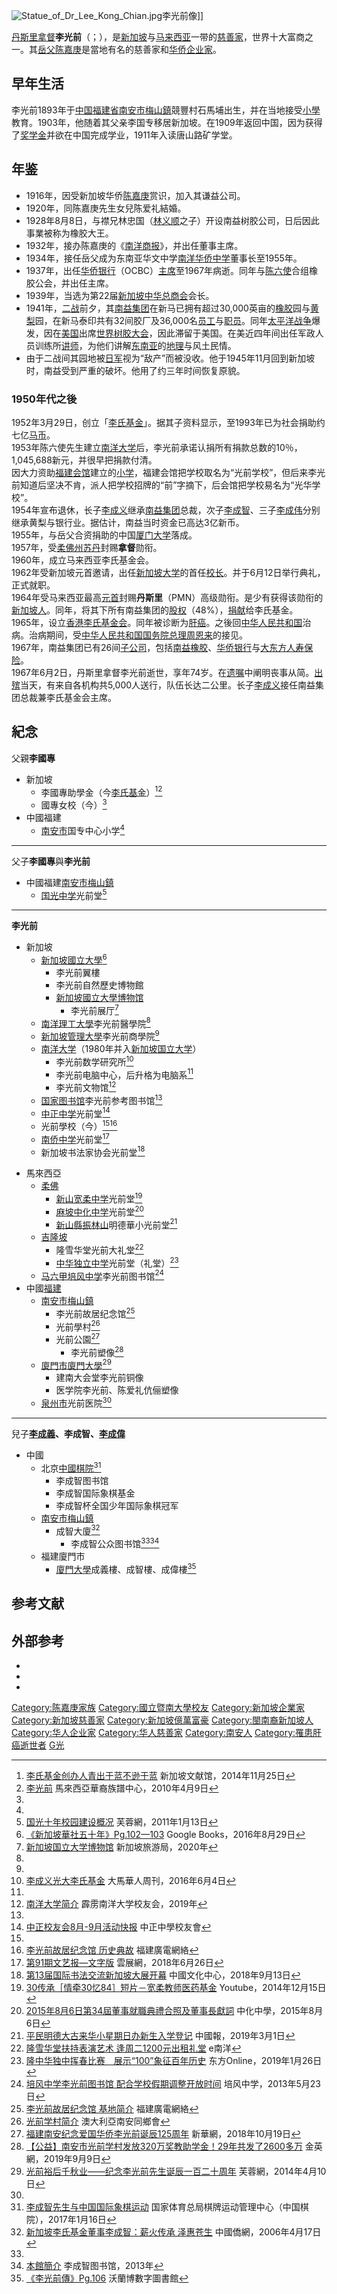 {{Infobox Person
|name          = 李光前
|birth_date    = {{Birth date|1893|10|18}}
|birth_place   = {{QING|福建省}}[[泉州府|泉州府]][[南安县|南安县]][[梅山镇_(南安市)|梅山镇]]芙蓉乡
|death_date    = {{Death date and age|1967|6|2|1893|10|18}}
|death_place   = {{SGP}}[[东南社区发展理事会|东南区]]Meyer路78号
|nationality   = {{QING}}（1893－1903）<br>{{flag|British Malaya}}（1903－1948）<br>{{flag|Malaya}}（1948－1963）<br>{{MYS}}（1963－1965）<br>{{SGP}}（1965－1967）
|other_names   = 李玉昆
|known_for     = 慈善家
|occupation    = 企业家
|spouse        = 陈爱礼
|children      = [[李成义|李成义]]、[[李成智|李成智]]、[[李成伟|李成伟]]（子）<br>[[李淑琼|李淑琼]]、李淑珍、[[李淑志|李淑志]]（女）
|parents       = 李国专（父）
|relatives     =[[陳嘉庚|陳嘉庚]]（岳父）
| module      = {{Infobox Chinese|child=yes|hide=no
| t           = 李光前
| s           = 李光前
| p           = Lǐ Guāngqián
| poj         = Lí Kong-chiân}}
}}
[[File:Statue_of_Dr_Lee_Kong_Chian.jpg|thumb]]李光前像]]

[[丹斯里|丹斯里]][[拿督|拿督]]'''李光前'''（{{lang|en|Lee Kong Chian}}；{{bd|1893年|10月18日|1967年|6月2日|catIdx=L李}}），是[[新加坡|新加坡]]与[[马来西亚|马来西亚]]一带的[[慈善家|慈善家]]，世界十大富商之一。其[[岳父|岳父]][[陈嘉庚|陈嘉庚]]是當地有名的慈善家和[[华侨|华侨]][[企业家|企业家]]。

==早年生活==
李光前1893年于[[中国|中国]][[福建省|福建省]][[南安市|南安市]][[梅山镇_(南安市)|梅山鎮]]競豐村石馬埔出生，并在当地接受[[小學|小學]]教育。1903年，他随着其父亲李国专移居新加坡。在1909年返回中国，因为获得了[[奖学金|奖学金]]并欲在中国完成学业，1911年入读唐山路矿学堂。

==年鉴==
* 1916年，因受新加坡华侨[[陈嘉庚|陈嘉庚]]赏识，加入其谦益公司。
* 1920年，同陈嘉庚先生女兒陈爱礼結婚。
* 1928年8月8日，与襟兄林忠国（[[林义顺|林义顺]]之子）开设南益树胶公司，日后因此事業被称为橡胶大王。
* 1932年，接办陈嘉庚的《[[南洋商报|南洋商报]]》，并出任董事主席。
* 1934年，接任岳父成为东南亚华文中学[[华侨中学_(新加坡)|南洋华侨中学]]董事长至1955年。
* 1937年，出任[[华侨银行|华侨银行]]（OCBC）[[主席|主席]]至1967年病逝。同年与[[陈六使|陈六使]]合组橡胶公会，并出任主席。
* 1939年，当选为第22届[[新加坡中华总商会|新加坡中华总商会]]会长。
* 1941年，[[第二次世界大战|二战]]前夕，其[[南益集团|南益集团]]在新马已拥有超过30,000英亩的[[橡胶|橡胶]]园与[[黄梨|黄梨]]园，在新马泰印共有32间胶厂及36,000名[[员工|员工]]与[[职员|职员]]。同年[[太平洋战争|太平洋战争]]爆发，因在[[美国|美国]]出席[[世界树胶大会|世界树胶大会]]，因此滞留于美国。在美近四年间出任军政人员训练所[[讲师|讲师]]，为他们讲解[[东南亚|东南亚]]的[[地理|地理]]与风土民情。
* 由于二战间其园地被[[日本军|日军]]视为“敌产”而被没收。他于1945年11月回到新加坡时，南益受到严重的破坏。他用了约三年时间恢复原貌。

===1950年代之後===
1952年3月29日，创立「[[李氏基金|李氏基金]]」。据其子资料显示，至1993年已为社会捐助约七亿[[马币|马币]]。<br />
1953年陈六使先生建立[[南洋大学|南洋大学]]后，李光前承诺认捐所有捐款总数的10％，1,045,688新元，并很早把捐款付清。<br />
因大力资助[[新加坡福建会馆|福建会馆]]建立的[[小学|小学]]，福建会馆把学校取名为“光前学校”，但后来李光前知道后坚决不肯，派人把学校招牌的“前”字摘下，后会馆把学校易名为“光华学校”。<br />
1954年宣布退休，长子[[李成义|李成义]]继承[[南益集团|南益集团]]总裁，次子[[李成智|李成智]]、三子[[李成伟|李成伟]]分别继承黄梨与银行业。据估计，南益当时资金已高达3亿新币。<br />
1955年，与岳父合资捐助的中国[[厦门大学|厦门大学]]落成。<br />
1957年，受[[柔佛州|柔佛州]][[苏丹|苏丹]]封赐'''拿督'''勋衔。<br />
1960年，成立马来西亚李氏基金会。<br />
1962年受新加坡元首邀请，出任[[新加坡大学|新加坡大学]]的首任[[校长|校长]]。并于6月12日举行典礼，正式就职。<br />
1964年受马来西亚最高[[國家元首|元首]]封赐'''丹斯里'''（PMN）高级勋衔。是少有获得该勋衔的[[新加坡人|新加坡人]]。同年，将其下所有南益集团的[[股权|股权]]（48%），[[捐献|捐献]]给李氏基金。<br />
1965年，设立[[香港李氏基金会|香港李氏基金会]]。同年被诊断为[[肝癌|肝癌]]。之後回[[中华人民共和国|中华人民共和国]]治病。治病期间，受[[中华人民共和国国务院总理|中华人民共和国国务院总理]][[周恩来|周恩来]]的接见。<br />
1967年，南益集团已有26间[[子公司|子公司]]，包括[[南益橡胶|南益橡胶]]、[[华侨银行|华侨银行]]与[[大东方人寿保险|大东方人寿保险]]。<br />
1967年6月2日，丹斯里拿督李光前逝世，享年74岁。在[[遗嘱|遗嘱]]中阐明丧事从简。[[出殡|出殡]]当天，有来自各机构共5,000人送行，队伍长达二公里。长子[[李成义|李成义]]接任南益集团总裁兼李氏基金会主席。<br />

==紀念==
父親'''李國專'''
*新加坡
**李國專助學金（今[[李氏基金|李氏基金]]）<ref>[https://www.sginsight.com/xjp/index.php?id=13211 李氏基金创办人青出于蓝不逊于蓝] {{Wayback|url=https://www.sginsight.com/xjp/index.php?id=13211 |date=20200903133538 }}新加坡文献馆，2014年11月25日</ref><ref>[http://www.mychinesefamilytree.net/ppl/wellknown/552.html 李光前] {{Wayback|url=http://www.mychinesefamilytree.net/ppl/wellknown/552.html |date=20200903133545 }}馬來西亞華裔族譜中心，2010年4月9日</ref>
**國專女校（今{{tsl|en|Kuo Chuan Presbyterian Secondary School|国专长老会中学}}）<ref name=xh/>
*中國福建
**[[南安市|南安市]]国专中心小学<ref name=jc/>
----
父子'''李國專'''與'''李光前'''
*中國福建[[南安市|南安市]][[梅山镇_(南安市)|梅山鎮]]
**[[南安国光中学|国光中学]]光前堂<ref>[http://www.fu-rong.cn/shtml/358/201101138300.shtml 国光十年校园建设概况] {{Wayback|url=http://www.fu-rong.cn/shtml/358/201101138300.shtml |date=20200614050255 }}芙蓉網，2011年1月13日</ref>
----
'''李光前'''
{{Col-begin}}
{{Col-2}}
*新加坡
**[[新加坡國立大學|新加坡國立大學]]<ref name=xh>[https://books.google.com.my/books?id=TSJYDwAAQBAJ&pg=PA102&lpg=PA102&dq=%E6%9D%8E%E5%85%89%E5%89%8D+%E6%8D%90%E6%AC%BE&source=bl&ots=MAb4ux3R0V&sig=ACfU3U2WydGzPXKqIuFr-TGVnROA8tQpYQ&hl=zh-CN&sa=X&ved=2ahUKEwjplp_y9_7pAhVHVH0KHR85B40Q6AEwBnoECAYQAQ#v=onepage&q=%E6%9D%8E%E5%85%89%E5%89%8D%20%E6%8D%90%E6%AC%BE&f=false 《新加坡華社五十年》Pg.102—103] {{Wayback|url=https://books.google.com.my/books?id=TSJYDwAAQBAJ&pg=PA102&lpg=PA102&dq=%E6%9D%8E%E5%85%89%E5%89%8D+%E6%8D%90%E6%AC%BE&source=bl&ots=MAb4ux3R0V&sig=ACfU3U2WydGzPXKqIuFr-TGVnROA8tQpYQ&hl=zh-CN&sa=X&ved=2ahUKEwjplp_y9_7pAhVHVH0KHR85B40Q6AEwBnoECAYQAQ#v=onepage&q=%E6%9D%8E%E5%85%89%E5%89%8D%20%E6%8D%90%E6%AC%BE&f=false |date=20200903133550 }}Google Books，2016年8月29日</ref>
***李光前翼樓
***李光前自然歷史博物館
***[[新加坡國立大學博物馆|新加坡國立大學博物馆]]
****李光前展厅<ref>[https://www.visitsingapore.com.cn/see-do-singapore/arts/museums-galleries/nus-museum/ 新加坡国立大学博物馆] {{Wayback|url=https://www.visitsingapore.com.cn/see-do-singapore/arts/museums-galleries/nus-museum/ |date=20201203063248 }}新加坡旅游局，2020年</ref>
**[[南洋理工大學|南洋理工大學]]李光前醫學院<ref name=xh/>
**[[新加坡管理大學|新加坡管理大學]]李光前商學院<ref name=xh/>
**[[南洋大学|南洋大学]]（1980年并入[[新加坡国立大学|新加坡国立大学]]）
***李光前数学研究所<ref name=cw>[http://www.chineseweekly.com.my/news/cw%20Opinion-Charater_040616-Lee%20Foundation%20x%20Lee%20Seng%20Gee.html 李成义光大李氏基金] {{Wayback|url=http://www.chineseweekly.com.my/news/cw%20Opinion-Charater_040616-Lee%20Foundation%20x%20Lee%20Seng%20Gee.html |date=20200903133604 }}大馬華人周刊，2016年6月4日</ref>
***李光前电脑中心，后升格为电脑系<ref name=cw/>
***李光前文物馆<ref>[http://perak-nantah.org/%E5%8D%97%E5%A4%A7%E7%AE%80%E4%BB%8B/ 南洋大学简介] {{Wayback|url=http://perak-nantah.org/%E5%8D%97%E5%A4%A7%E7%AE%80%E4%BB%8B/ |date=20201124225742 }}霹雳南洋大学校友会，2019年</ref>
**[[国家图书馆_(新加坡)|国家图书馆]]李光前参考图书馆<ref name=jc/>
**[[中正中学_(总校)|中正中学]]光前堂<ref>[https://www.chungchengalumni.com/ 中正校友会8月-9月活动快报] {{Wayback|url=https://www.chungchengalumni.com/ |date=20201121162951 }}中正中學校友會</ref>
**光前學校（今{{tsl|en|Kong Hwa School|光華學校}}）<ref name=xh/><ref name=jc>[http://jnb.cnjrna.com/lgq-history 李光前故居纪念馆 历史典故] {{Wayback|url=http://jnb.cnjrna.com/lgq-history |date=20200613155231 }}福建廣電網絡</ref>
**[[新加坡南侨中学|南侨中学]]光前堂<ref>[http://www.yunzhan365.com/basic/74471503.html 第91期文艺报—文字版] {{Wayback|url=http://www.yunzhan365.com/basic/74471503.html |date=20200903134623 }}雲展網，2018年6月26日</ref>
**新加坡书法家协会光前堂<ref>[http://cn.cccweb.org/portal/pubinfo/001002003003/20180913/f08797c87fd848acac52e33218bc5c8c.html 第13届国际书法交流新加坡大展开幕] {{Wayback|url=http://cn.cccweb.org/portal/pubinfo/001002003003/20180913/f08797c87fd848acac52e33218bc5c8c.html |date=20200903134627 }}中國文化中心，2018年9月13日</ref>

{{Col-2}}
*馬來西亞
**[[柔佛|柔佛]]
***[[新山宽柔中学|新山宽柔中学]]光前堂<ref>[https://www.youtube.com/watch?v=PznCWWV5Yqk&loop=0 30传承［情牵30忆84］短片－宽柔教师医药基金] {{Wayback|url=https://www.youtube.com/watch?v=PznCWWV5Yqk&loop=0 |date=20200903133640 }}Youtube，2014年12月15日</ref>
***[[麻坡中化中学|麻坡中化中学]]光前堂<ref>[http://www.chhs.edu.my/web/index.php/2014-11-24-03-10-24/2014-11-24-07-47-18/991-2015-8-6-34 2015年8月6日第34屆董事就職典禮合照及董事長獻詞] {{Wayback|url=http://www.chhs.edu.my/web/index.php/2014-11-24-03-10-24/2014-11-24-07-47-18/991-2015-8-6-34 |date=20200903133705 }}中化中學，2015年8月6日</ref>
***[[新山縣|新山縣]][[振林山|振林山]]明德華小光前堂<ref>[http://johor.chinapress.com.my/20190301/%E5%B9%B3%E6%B0%91-%E6%98%8E%E5%BE%B7-%E5%A4%A7%E5%8F%A4%E6%9D%A5%E5%8D%8E%E5%B0%8F-%E6%98%9F%E6%9C%9F%E6%97%A5%E5%8A%9E%E6%96%B0%E7%94%9F%E5%85%A5%E5%AD%A6%E7%99%BB%E8%AE%B0/ 平民明德大古来华小星期日办新生入学登记] {{Wayback|url=http://johor.chinapress.com.my/20190301/%E5%B9%B3%E6%B0%91-%E6%98%8E%E5%BE%B7-%E5%A4%A7%E5%8F%A4%E6%9D%A5%E5%8D%8E%E5%B0%8F-%E6%98%9F%E6%9C%9F%E6%97%A5%E5%8A%9E%E6%96%B0%E7%94%9F%E5%85%A5%E5%AD%A6%E7%99%BB%E8%AE%B0/ |date=20200903133653 }}中國報，2019年3月1日</ref>
**[[吉隆坡|吉隆坡]]
***隆雪华堂光前大礼堂<ref>[https://www.enanyang.my/%E5%9C%B0%E6%96%B9/%E9%9A%86%E9%9B%AA%E5%8D%8E%E5%A0%82%E6%89%B6%E6%8C%81%E8%A1%A8%E6%BC%94%E8%89%BA%E6%9C%AF-%E9%80%A2%E5%91%A8%E4%BA%8C1200%E5%85%83%E5%87%BA%E7%A7%9F%E7%A4%BC%E5%A0%82 隆雪华堂扶持表演艺术 逢周二1200元出租礼堂] {{Wayback|url=https://www.enanyang.my/%E5%9C%B0%E6%96%B9/%E9%9A%86%E9%9B%AA%E5%8D%8E%E5%A0%82%E6%89%B6%E6%8C%81%E8%A1%A8%E6%BC%94%E8%89%BA%E6%9C%AF-%E9%80%A2%E5%91%A8%E4%BA%8C1200%E5%85%83%E5%87%BA%E7%A7%9F%E7%A4%BC%E5%A0%82 |date=20200903133736 }}e南洋</ref>
***[[吉隆坡中华独立中学|中华独立中学]]光前堂（礼堂）<ref>[https://www.orientaldaily.com.my/index.php/news/central/2019/01/26/276800 隆中华独中挥春比赛　展示“100”象征百年历史] {{Wayback|url=https://www.orientaldaily.com.my/index.php/news/central/2019/01/26/276800 |date=20200903133704 }}东方Online，2019年1月26日</ref>
**[[马六甲培风中学|马六甲培风中学]]李光前图书馆<ref>[http://payfong.edu.my/index.php?option=com_content&view=article&id=598:2013-05-23&catid=34:2011-11-14-06-39-45&Itemid=327 培风中学李光前图书馆 配合学校假期调整开放时间] {{Wayback|url=http://payfong.edu.my/index.php?option=com_content&view=article&id=598:2013-05-23&catid=34:2011-11-14-06-39-45&Itemid=327 |date=20200613174058 }}培风中学，2013年5月23日</ref>
*中國[[福建|福建]]
**[[南安市|南安市]][[梅山镇_(南安市)|梅山鎮]]
***李光前故居纪念馆<ref>[http://jnb.cnjrna.com/lgq 李光前故居纪念馆 基地简介] {{Wayback|url=http://jnb.cnjrna.com/lgq |date=20200613165754 }}福建廣電網絡</ref>
***光前學村<ref>[http://www.nanan.org.au/adpic/guang.htm 光前学村简介] {{Wayback|url=http://www.nanan.org.au/adpic/guang.htm |date=20210328005954 }}澳大利亞南安同鄉會</ref>
***光前公園<ref>[http://m.xinhuanet.com/fj/2018-10/19/c_1123585145.htm 福建南安纪念爱国华侨李光前诞辰125周年] {{Wayback|url=http://m.xinhuanet.com/fj/2018-10/19/c_1123585145.htm |date=20200903133734 }}新華網，2018年10月19日</ref>
****李光前塑像<ref>[https://dy.163.com/article/EOLVTJ7H0514B21S.html;NTESwebSI=CE4298885756971AA56358753C851216.hz-subscribe-web-docker-cm-online-rpqqn-8gfzd-r5j7g-578964b9flw-8081 【公益】南安市光前学村发放320万奖教助学金！29年共发了2600多万] {{Wayback|url=https://dy.163.com/article/EOLVTJ7H0514B21S.html;NTESwebSI=CE4298885756971AA56358753C851216.hz-subscribe-web-docker-cm-online-rpqqn-8gfzd-r5j7g-578964b9flw-8081 |date=20200903133740 }}金英網，2019年9月9日</ref>
**[[廈門市|廈門市]][[廈門大學|廈門大學]]<ref>[http://www.fu-rong.cn/shtml/369/2014041013704.shtml 光前裕后千秋业——纪念李光前先生诞辰一百二十周年] {{Wayback|url=http://www.fu-rong.cn/shtml/369/2014041013704.shtml |date=20200614050256 }}芙蓉網，2014年4月10日</ref>
***建南大会堂李光前铜像
***医学院李光前、陈爱礼伉俪塑像
**[[泉州市|泉州市]]光前医院<ref name=jc/>
{{Col-end}}
----
兒子'''[[李成義|李成義]]、李成智、[[李成偉|李成偉]]'''
*中國
**北京[[中國棋院|中國棋院]]<ref>[http://www.imsa.cn/archives/44277 李成智先生与中国国际象棋运动] {{Wayback|url=http://www.imsa.cn/archives/44277 |date=20200925042739 }}国家体育总局棋牌运动管理中心（中国棋院），2017年1月16日</ref>
***李成智图书馆
***李成智国际象棋基金
***李成智杯全国少年国际象棋冠军
**[[南安市|南安市]][[梅山镇_(南安市)|梅山鎮]]
***成智大廈<ref name=qw>[http://www.chinaqw.com/news/2006/0417/68/24655.shtml 新加坡李氏基金董事李成智：薪火传承 泽惠苍生] {{Wayback|url=http://www.chinaqw.com/news/2006/0417/68/24655.shtml |date=20200903133804 }}中國僑網，2006年4月17日</ref>
****李成智公众图书馆<ref name=qw/><ref>[http://www.lczlib.com/col.jsp?id=107 本館簡介] {{Wayback|url=http://www.lczlib.com/col.jsp?id=107 |date=20200903133806 }}李成智图书馆，2013年</ref>
**福建廈門市
***[[廈門大學|廈門大學]]成義樓、成智樓、成偉樓<ref>[http://wolib.cn:8080/zwts/cover/date/books/011/161149.pdf 《李光前傳》Pg.106] {{Wayback|url=http://wolib.cn:8080/zwts/cover/date/books/011/161149.pdf |date=20200903133811 }}沃蘭博數字圖書館</ref>

==参考文献==
{{Reflist}}

==外部参考==
*{{cite web |url=http://unn.people.com.cn/GB/22220/39486/39498/3035562.html |title=《人民网—李光前》 |accessdate=2009-07-30 |work=人民网 |publisher=人民日报 |language=zh-cn |archive-date=2013-12-22 |archive-url=https://web.archive.org/web/20131222000240/http://unn.people.com.cn/GB/22220/39486/39498/3035562.html |dead-url=no }}
*{{cite web|url=http://www.shhk.com.sg/chinese/pastevents/xiamen05/chinese/hero_lkc.htm|title=《华侨传奇人物-李光前》|accessdate=2009-07-30|work=福建会馆属校学生之旅|publisher=新加坡福建会馆|language=zh-cn|deadurl=yes|archiveurl=https://web.archive.org/web/20090527081641/http://www.shhk.com.sg/chinese/pastevents/xiamen05/chinese/hero_lkc.htm|archivedate=2009-05-27}}
*{{cite web|url=http://infopedia.nl.sg/articles/SIP_978_2006-06-16.html |title=''Lee Kong Chian'' |accessdate=2009-07-30 |work=Singapore Infopedia |publisher=新加坡國家圖書館 |language=en |deadurl=yes |archiveurl=https://web.archive.org/web/20090308033311/http://infopedia.nl.sg/articles/SIP_978_2006-06-16.html |archivedate=2009-03-08 }}

{{DEFAULTSORT:Lee李}}
[[Category:陈嘉庚家族|Category:陈嘉庚家族]]
[[Category:國立暨南大學校友|Category:國立暨南大學校友]]
[[Category:新加坡企業家|Category:新加坡企業家]]
[[Category:新加坡慈善家|Category:新加坡慈善家]]
[[Category:新加坡億萬富豪|Category:新加坡億萬富豪]]
[[Category:閩南裔新加坡人|Category:閩南裔新加坡人]]
[[Category:华人企业家|Category:华人企业家]]
[[Category:华人慈善家|Category:华人慈善家]]
[[Category:南安人|Category:南安人]]
[[Category:罹患肝癌逝世者|Category:罹患肝癌逝世者]]
[[Category:李姓|G光]]